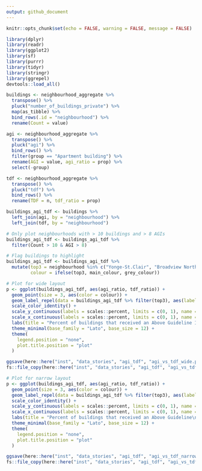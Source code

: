 ```yaml
---
output: github_document
---
```


```r
knitr::opts_chunk$set(echo = FALSE, warning = FALSE, message = FALSE)
```

```r
library(dplyr)
library(readr)
library(ggplot2)
library(sf)
library(purrr)
library(tidyr)
library(stringr)
library(ggrepel)
devtools::load_all()
```

```r
buildings <- neighbourhood_aggregate %>%
  transpose() %>%
  pluck("number_of_buildings_private") %>%
  map(as_tibble) %>%
  bind_rows(.id = "neighbourhood") %>%
  rename(Count = value)

agi <- neighbourhood_aggregate %>%
  transpose() %>%
  pluck("agi") %>%
  bind_rows() %>%
  filter(group == "Apartment building") %>%
  rename(AGI = value, agi_ratio = prop) %>%
  select(-group)

tdf <- neighbourhood_aggregate %>%
  transpose() %>%
  pluck("tdf") %>%
  bind_rows() %>%
  rename(TDF = n, tdf_ratio = prop)

buildings_agi_tdf <- buildings %>%
  left_join(agi, by = "neighbourhood") %>%
  left_join(tdf, by = "neighbourhood")

# Only plot neighbourhoods with > 10 buildings and > 8 AGIs
buildings_agi_tdf <- buildings_agi_tdf %>%
  filter(Count > 10 & AGI > 8)

# Flag buildings to highlight
buildings_agi_tdf <- buildings_agi_tdf %>%
  mutate(top3 = neighbourhood %in% c("Yonge-St.Clair", "Broadview North", "Mimico (includes Humber Bay Shores)"),
         colour = ifelse(top3, main_colour, grey_colour))
```

```r
# Plot for wide layout
p <- ggplot(buildings_agi_tdf, aes(agi_ratio, tdf_ratio)) +
  geom_point(size = 3, aes(color = colour)) +
  geom_label_repel(data = buildings_agi_tdf %>% filter(top3), aes(label = neighbourhood), size = 4, seed = 1234, family = "Lato") +
  scale_color_identity() + 
  scale_y_continuous(labels = scales::percent, limits = c(0, 1), name = "% of buildings with Tenant Defence Fund grant") +
  scale_x_continuous(labels = scales::percent, limits = c(0, 1), name = "% of buildings with Above Guideline Increase application") +
  labs(title = "Percent of buildings that received an Above Guideline Increase application in the last 5 years \nversus percent of those buildings that received a Tenant Defence Fund grant, by neighbourhood") +
  theme_minimal(base_family = "Lato", base_size = 12) +
  theme(
    legend.position = "none",
    plot.title.position = "plot"
  )

ggsave(here::here("inst", "data_stories", "agi_tdf", "agi_vs_tdf_wide.png"), width = 9, height = 5, dpi = 300, bg = "white")
fs::file_copy(here::here("inst", "data_stories", "agi_tdf", "agi_vs_tdf_wide.png"), here::here("inst", "app", "www", "agi_vs_tdf_wide.png"), overwrite = TRUE)
```

```r
# Plot for narrow layout
p <- ggplot(buildings_agi_tdf, aes(agi_ratio, tdf_ratio)) +
  geom_point(size = 3, aes(color = colour)) +
  geom_label_repel(data = buildings_agi_tdf %>% filter(top3), aes(label = neighbourhood), size = 4, seed = 1234, family = "Lato") +
  scale_color_identity() + 
  scale_y_continuous(labels = scales::percent, limits = c(0, 1), name = "% of buildings with Tenant Defence Fund grant") +
  scale_x_continuous(labels = scales::percent, limits = c(0, 1), name = "% of buildings with Above Guideline Increase application") +
  labs(title = "Percent of buildings that received an Above Guideline\nIncrease application in the last 5 years versus percent\nof those buildings that received a Tenant Defence Fund\ngrant, by neighbourhood") +
  theme_minimal(base_family = "Lato", base_size = 12) +
  theme(
    legend.position = "none",
    plot.title.position = "plot"
  )

ggsave(here::here("inst", "data_stories", "agi_tdf", "agi_vs_tdf_narrow.png"), width = 5, height = 7, dpi = 300, bg = "white")
fs::file_copy(here::here("inst", "data_stories", "agi_tdf", "agi_vs_tdf_narrow.png"), here::here("inst", "app", "www", "agi_vs_tdf_narrow.png"), overwrite = TRUE)
```

